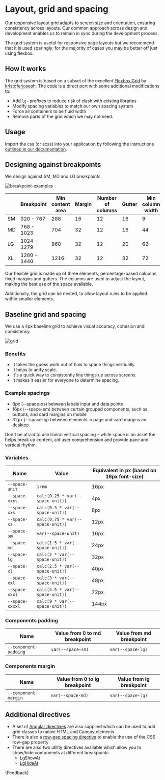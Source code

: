
<Meta title="Foundations/Layout, grid and spacing" />

# Layout, grid and spacing

<p class="standfirst">Our responsive layout grid adapts to screen size and orientation, ensuring consistency across layouts. Our common approach across design and development enables us to remain in sync during the development process.</p>

The grid system is useful for responsive page layouts but we recommend that it is used sparingly; for the majority of cases you may be better off just using flexbox.

## How it works

The grid system is based on a subset of the excellent <a href="http://flexboxgrid.com/" target="_blank">Flexbox Grid</a> by <a href="http://github.com/kristoferjoseph" target="_blank">kristoferjoseph</a>. The code is a direct port with some additional modifications to:

- Add `lg-` prefixes to reduce risk of clash with existing libraries
- Modify spacing variables to match our own spacing system
- Force all containers to be fluid width
- Remove parts of the grid which we may not need.

## Usage

Import the css (or scss) into your application by following the instructions <a href="https://github.com/Legal-and-General/canopy/blob/master/docs/USAGE.md#import-the-global-css" target="_blank">outlined in our documentation</a>.

## Designing against breakpoints

We design against SM, MD and LG breakpoints.

![breakpoint-examples](docs/layout-grid-and-spacing/breakpoint-examples.png)

|     | Breakpoint  | Min content area | Margin | Number of columns | Gutter | Min column width |
|-----|-------------|------------------|--------|-------------------|--------|------------------|
| SM  | 320 - 767   | 288              | 16     | 12                | 16     | 9                |
| MD  | 768 - 1023  | 704              | 32     | 12                | 16     | 44               |
| LG  | 1024 - 1279 | 960              | 32     | 12                | 20     | 62               |
| XL  | 1280 - 1440 | 1216             | 32     | 12                | 32     | 72               |

Our flexible grid is made up of three elements; percentage-based columns, fixed margins and gutters. The columns are used to adjust the layout, making the best use of the space available.

Additionally, the grid can be nested, to allow layout rules to be applied within smaller elements.

## Baseline grid and spacing

We use a 4px baseline grid to achieve visual accuracy, cohesion and consistency.

![grid](docs/layout-grid-and-spacing/grid.png)

### Benefits

- It takes the guess work out of how to space things vertically.
- It helps to unify scale.
- It's a quick way to consistently line things up across screens.
- It makes it easier for everyone to determine spacing.

### Example spacings

- 8px (--space-xs) between labels input and data points
- 16px (--space-sm) between certain grouped components, such as buttons, and card margins on mobile
- 32px (--space-lg) between elements in page and card margins on desktop.

Don't be afraid to use liberal vertical spacing – white space is an asset the helps break up content, aid user comprehension and provide pace and vertical rhythm.

### Variables

| Name            | Value                            | Equivalent in px (based on 16px font-size) |
|-----------------|----------------------------------|--------------------------------------------|
| `--space-unit`  | `1rem`                           | 16px                                       |
| `--space-xxxs`  | `calc(0.25 * var(--space-unit))` | 4px                                        |
| `--space-xxs`   | `calc(0.5 * var(--space-unit))`  | 8px                                        |
| `--space-xs`    | `calc(0.75 * var(--space-unit))` | 12px                                       |
| `--space-sm`    | `var(--space-unit)`              | 16px                                       |
| `--space-md`    | `calc(1.5 * var(--space-unit))`  | 24px                                       |
| `--space-lg`    | `calc(2 * var(--space-unit))`    | 32px                                       |
| `--space-xl`    | `calc(2.5 * var(--space-unit))`  | 40px                                       |
| `--space-xxl`   | `calc(3 * var(--space-unit))`    | 48px                                       |
| `--space-xxxl`  | `calc(4.5 * var(--space-unit))`  | 72px                                       |
| `--space-xxxxl` | `calc(9 * var(--space-unit))`    | 144px                                      |

### Components padding

| Name                  | Value from 0 to md breakpoint | Value from md breakpoint |
|-----------------------|-------------------------------|--------------------------|
| `--component-padding` | `var(--space-sm)`             | `var(--space-lg)`        |

### Components margin

| Name                 | Value from 0 to lg breakpoint | Value from lg breakpoint |
|----------------------|-------------------------------|--------------------------|
| `--component-margin` | `var(--space-md)`             | `var(--space-lg)`        |

## Additional directives

- A set of [Angular directives](./?path=/docs/helpers-directives-grid-guide--page) are also supplied which can be used to add grid classes to native HTML and Canopy elements
- There is also a [row-gap spacing directive](./?path=/docs/helpers-directives-row-gap-guide--page) to enable the use of the CSS row-gap property
- There are also two utility directives available which allow you to show/hide components at different breakpoints:
  - [LgShowAt](./?path=/docs/helpers-directives-show-at-guide--page)
  - [LgHideAt](./?path=/docs/helpers-directives-hide-at-guide--page)

<Markdown>{Feedback}</Markdown>
